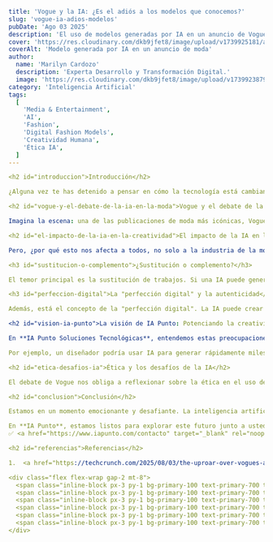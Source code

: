 ```yaml
title: 'Vogue y la IA: ¿Es el adiós a los modelos que conocemos?'
slug: 'vogue-ia-adios-modelos'
pubDate: 'Ago 03 2025'
description: 'El uso de modelos generadas por IA en un anuncio de Vogue desata un debate global sobre el futuro del trabajo, la creatividad humana y los límites de la inteligencia artificial en la industria de la moda y más allá.'
cover: 'https://res.cloudinary.com/dkb9jfet8/image/upload/v1739925181/ai_vogue_model_placeholder.jpg'
coverAlt: 'Modelo generada por IA en un anuncio de moda'
author:
  name: 'Marilyn Cardozo'
  description: 'Experta Desarrollo y Transformación Digital.'
  image: 'https://res.cloudinary.com/dkb9jfet8/image/upload/v1739923879/marilyn_s2mi4a.png'
category: 'Inteligencia Artificial'
tags:
  [
    'Media & Entertainment',
    'AI',
    'Fashion',
    'Digital Fashion Models',
    'Creatividad Humana',
    'Ética IA',
  ]
---

<h2 id="introduccion">Introducción</h2>

¿Alguna vez te has detenido a pensar en cómo la tecnología está cambiando incluso el mundo de la moda? Lo que ha sucedido recientemente con un anuncio de Vogue que utilizó modelos generadas por inteligencia artificial ha encendido un debate que va mucho más allá de las pasarelas o las revistas de alta costura. No es solo un tema de moda, es una conversación profunda sobre el futuro del trabajo, la creatividad humana y los límites de la IA.

<h2 id="vogue-y-el-debate-de-la-ia-en-la-moda">Vogue y el debate de la IA en la moda</h2>

Imagina la escena: una de las publicaciones de moda más icónicas, Vogue, decide usar imágenes creadas por inteligencia artificial para un anuncio. La reacción fue inmediata y fuerte. Para muchos, fue una señal preocupante. Modelos, fotógrafos, maquilladores, estilistas y todos los profesionales que dan vida a esas imágenes espectaculares se sintieron cuestionados. Como bien lo expresó Sarah Murray en TechCrunch, la profesión de modelo ya es bastante desafiante sin tener que competir con "nuevos estándares digitales de perfección que se pueden lograr con la IA". Y es que la IA puede crear rostros y cuerpos que, a primera vista, parecen impecables, sin imperfecciones, siempre listos para la cámara.

<h2 id="el-impacto-de-la-ia-en-la-creatividad">El impacto de la IA en la creatividad</h2>

Pero, ¿por qué esto nos afecta a todos, no solo a la industria de la moda? Porque lo que vemos en Vogue es un pequeño adelanto de una tendencia mucho más grande. La inteligencia artificial está transformando rápidamente diversos sectores creativos. Pensemos en el diseño gráfico, la ilustración, la redacción de contenidos (sí, incluso blogs como este), la producción musical y hasta la arquitectura. La promesa de la IA es la eficiencia y la capacidad de generar ideas y productos a una velocidad y escala sin precedentes. Sin embargo, surge la gran pregunta: ¿a qué costo?

<h3 id="sustitucion-o-complemento">¿Sustitución o complemento?</h3>

El temor principal es la sustitución de trabajos. Si una IA puede generar una modelo perfecta para un anuncio, ¿qué pasa con los fotógrafos que la capturan, los estilistas que la visten, los maquilladores que realzan su belleza, o incluso las propias modelos? Este no es un miedo nuevo. A lo largo de la historia, cada revolución tecnológica ha traído consigo la preocupación por el desplazamiento de mano de obra. Desde la invención de la imprenta hasta la automatización de las fábricas, siempre ha habido un período de ajuste. La diferencia ahora es la velocidad y el alcance de esta transformación, que afecta no solo a tareas repetitivas, sino también a aquellas que tradicionalmente considerábamos exclusivas de la creatividad humana.

<h3 id="perfeccion-digital">La "perfección digital" y la autenticidad</h3>

Además, está el concepto de la "perfección digital". La IA puede crear imágenes sin un solo cabello fuera de lugar, sin arrugas, sin sombras indeseadas. Pero, ¿es eso lo que realmente buscamos? La belleza y la autenticidad a menudo residen en las imperfecciones, en la historia que una persona o una creación lleva consigo. Un fotógrafo humano puede captar la esencia de una mirada, la emoción de un momento, algo que va más allá de un algoritmo. La experiencia, el ojo artístico y la intuición humana son difíciles de replicar por una máquina.

<h2 id="vision-ia-punto">La visión de IA Punto: Potenciando la creatividad humana</h2>

En **IA Punto Soluciones Tecnológicas**, entendemos estas preocupaciones. De hecho, nos apasiona explorar cómo la inteligencia artificial puede ser una herramienta que potencie, en lugar de reemplazar, la creatividad humana. Creemos firmemente que la IA, cuando se usa de manera inteligente y ética, puede abrir puertas a nuevas formas de expresión y eficiencia. No somos HubSpot, ni ninguna otra de las grandes empresas mencionadas en el artículo original, pero compartimos la visión de que la tecnología debe servir a las personas. Nuestro enfoque en IA Punto es precisamente ese: mostrar cómo la IA puede ser el mejor aliado de un profesional, ayudándole a automatizar tareas repetitivas, generar ideas iniciales o explorar posibilidades que de otra forma serían inimaginables.

Por ejemplo, un diseñador podría usar IA para generar rápidamente miles de variaciones de un logo, pero sería su toque humano, su criterio estético y su conexión con el cliente lo que elegiría la opción perfecta y le daría el acabado final. O un redactor podría utilizar la IA para esbozar un primer borrador, pero su estilo, su voz y su capacidad para conectar emocionalmente con el lector serían insustituibles. La clave, entonces, no es ver la IA como un reemplazo, sino como una extensión de nuestras capacidades.

<h2 id="etica-desafios-ia">Ética y los desafíos de la IA</h2>

El debate de Vogue nos obliga a reflexionar sobre la ética en el uso de la IA. ¿Cómo aseguramos la transparencia, de modo que el público sepa si lo que ve es real o generado? ¿Cómo protegemos los derechos de autor de los artistas cuyos trabajos han sido utilizados para "entrenar" a estas inteligencias artificiales? Estas son preguntas fundamentales que necesitamos responder como sociedad.

<h2 id="conclusion">Conclusión</h2>

Estamos en un momento emocionante y desafiante. La inteligencia artificial no es una moda pasajera; es una fuerza transformadora. El escándalo de Vogue es solo una chispa en una conversación mucho más grande sobre cómo nos adaptaremos a esta nueva era. La creatividad humana, con su capacidad de innovar, sentir y conectar, seguirá siendo insustituible. Pero para florecer, necesitará aprender a bailar con la inteligencia artificial, usándola como un pincel más en su paleta, no como un sustituto del artista.

En **IA Punto**, estamos listos para explorar este futuro junto a ustedes, creando soluciones que unen lo mejor de la tecnología con la brillantez del ingenio humano.  
✅ <a href="https://www.iapunto.com/contacto" target="_blank" rel="noopener noreferrer">Contáctanos</a> para descubrir cómo la IA puede potenciar tu negocio y tu creatividad.

<h2 id="referencias">Referencias</h2>

1.  <a href="https://techcrunch.com/2025/08/03/the-uproar-over-vogues-ai-generated-ad-isnt-just-about-fashion/" target="_blank" rel="noopener noreferrer">TechCrunch: The uproar over Vogue’s AI-generated ad isn’t just about fashion (Fecha estimada: 3 de agosto de 2025)</a>

<div class="flex flex-wrap gap-2 mt-8">
  <span class="inline-block px-3 py-1 bg-primary-100 text-primary-700 text-xs font-semibold rounded-full shadow-sm">Media & Entertainment</span>
  <span class="inline-block px-3 py-1 bg-primary-100 text-primary-700 text-xs font-semibold rounded-full shadow-sm">AI</span>
  <span class="inline-block px-3 py-1 bg-primary-100 text-primary-700 text-xs font-semibold rounded-full shadow-sm">Fashion</span>
  <span class="inline-block px-3 py-1 bg-primary-100 text-primary-700 text-xs font-semibold rounded-full shadow-sm">Digital Fashion Models</span>
  <span class="inline-block px-3 py-1 bg-primary-100 text-primary-700 text-xs font-semibold rounded-full shadow-sm">Creatividad Humana</span>
  <span class="inline-block px-3 py-1 bg-primary-100 text-primary-700 text-xs font-semibold rounded-full shadow-sm">Ética IA</span>
</div>
```